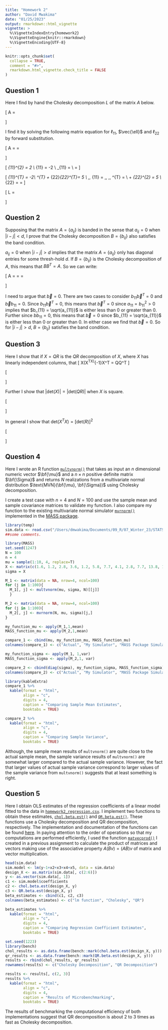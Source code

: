 ```yaml
---
title: "Homework 2"
author: "David Mwakima"
date: "01/25/2023"
output: rmarkdown::html_vignette
vignette: >
  %\VignetteIndexEntry{homework2}
  %\VignetteEngine{knitr::rmarkdown}
  %\VignetteEncoding{UTF-8}
---
```


```r
knitr::opts_chunk$set(
  collapse = TRUE,
  comment = "#>",
  rmarkdown.html_vignette.check_title = FALSE
)
```

## Question 1

Here I find by hand the Cholesky decomposition $L$ of the matrix $A$ below.

\[
A = \begin{pmatrix} 
2 & - 2 \\
-2 & 5
\end{pmatrix}
\]

I find it by solving the following matrix equation for $\ell_{11}$, $\vec{\ell}$ and $\ell_{22}$ by forward substitution.

\[
A = \begin{pmatrix} 
2 & - 2 \\
-2 & 5
\end{pmatrix} = \begin{pmatrix} \ell_{11} & \vec{\bf{0}} & \\
\vec{\ell} & \ell_{22}
\end{pmatrix} \begin{pmatrix} \ell_{11} & \ell_{11}^{T} & \\
\vec{\bf{0}}^{T} & \ell_{22}^{T}
\end{pmatrix}
\]

\[
\ell_{11}^{2} = 2  \\
\vec{\ell}\ell_{11} = -2 \\
\implies \ell_{11} = \boxed{\sqrt{2}}  \\
\implies \vec{\ell} = \boxed{\frac{-2}{\sqrt{2}}}
\]

\[
\ell_{11}\vec{\ell}^{T} = -2\\
\vec{\ell}\vec{\ell}^{T} + \ell_{22}\ell_{22}^{T}= 5 \\
\implies \text{From}\,\, \ell_{11} = \sqrt{2}\,\, \text{that}\,\, \vec{\ell}^{T} = \frac{-2}{\sqrt{2}} \\
\implies 2 + \ell_{22}^{2} = 5 \\
\implies \ell_{22} = \sqrt{5 - 2} = \boxed{\sqrt{3}}
\]

\[
\implies L = \begin{pmatrix}
\sqrt{2} & 0 \\
\frac{-2}{\sqrt{2}} & \sqrt{3}
\end{pmatrix}
\]

## Question 2

Supposing that the matrix $A = \{a_{ij} \}$ is banded in the sense that $a_{ij} = 0$ when $|i - j| < d$, I prove that the Cholesky decomposition $B = \{b_{ij} \}$ also satisfies the band condition.

$a_{ij} = 0$ when $|i - j| > d$ implies that the matrix $A = \{a_{ij}\}$ only has diagonal entries for some thresh-hold $d$. If $B = \{b_{ij} \}$ is the Cholesky decomposition of $A$, this means that $BB^{T} = A$. So we can write: 

\[
A = \begin{pmatrix} 
a_{11} & 0 \\
0 & \vec{a}_{22}
\end{pmatrix} = \begin{pmatrix} b_{11} & \vec{\bf{0}} & \\
\vec{b} & b_{22}
\end{pmatrix} \begin{pmatrix} b_{11} & \vec{b}^{T} & \\
\vec{\bf{0}}^{T} & b_{22}^{T}
\end{pmatrix} = \begin{pmatrix} 
b_{11}^{2} & b_{11}\vec{b}^{T} \\
\vec{b}b_{11} & \vec{b}b^{T} + b_{22}^{2}
\end{pmatrix}
\]

I need to argue that $\vec{b} = 0$. There are two cases to consider $b_{11}\vec{b}^{T}  = 0$ and $\vec{b}b_{11} = 0$. Since $b_{11}\vec{b}^{T}  = 0$, this means that $\vec{b}^{T} = 0$ since $a_{11} = b_{11}^{2} > 0$ implies that $b_{11} = \sqrt{a_{11}}$ is either less than $0$ or greater than $0$. Further since $bb_{11} = 0$, this means that $\vec{b} = 0$ since $b_{11} = \sqrt{a_{11}}$ is either less than $0$ or greater than $0$. In either case we find that $\vec{b} = 0$. So for $|i - j|>d$, $B = \{b_{ij}\}$ satisfies the band condition.

## Question 3

Here I show that if $X = QR$ is the $QR$ decomposition of $X$, where $X$ has linearly independent columns, that 
\[
X(X^TX)^{-1}X^T = QQ^T
\]

\[
\begin{aligned}
X(X^TX)^{-1}X^T &= (QR)((QR)^T(QR))^{-1}(QR)^T \\
&=(QR)(R^TQ^T(QR))^{-1}R^TQ^T \\
&=(QR)(R^TR)^{-1}R^TQ^T \,\,\,\text{since}\,\, Q^{T}Q = I \,\,\text{because}\,\, X \,\,\text{is full rank, $Q$ is orthonormal}\\
&=(QR)(R)^{-1}(R^T)^{-1}R^TQ^T\,\,\text{since} \,\,R\,\,\text{and}\,\,R^T \,\,\text{are invertible} \,\,\text{because}\,\, X \,\,\text{is full rank}\\
&=QQ^T \,\,\,\text{since}\,\,RR^{-1}= (R^{T})^{-1}R^{T} = I
\end{aligned}
\]

Further I show that $|\text{det}(X)| = |\text{det}(QR)|$ when $X$ is square.

\[
\begin{aligned}
|\text{det}(X)| &= |\text{det}(QR)| \\
 &= |\text{det}(Q)\text{det}(R)| \\
 &= |\pm1 \text{det}(R)| \,\,\,\text{since}\,\,Q \,\,\text{is orthonormal} \\
 &= |\text{det}(R)|
\end{aligned}
\]

In general I show that $\text{det}(X^TX) = [\text{det}(R)]^2$

\[
\begin{aligned}
\text{det}(X^TX) &= \text{det}((QR)^TQR)\\
          &= \text{det}(R^TQ^TQR) \\
          &= \text{det}(R^TR)\,\,\,\text{since}\,\,Q^TQ = I\\ 
          &= \text{det}(R^T)\text{det}(R) \\
          &= \text{det}(R)\text{det}(R) \,\,\,\text{since}\,\,R \,\,\text{is upper triangular diagonal of}\,\,R = \text{diagonal of}\,\, R^T\\ 
          &= [\text{det}(R)]^2
\end{aligned}
\]

## Question 4

Here I wrote an R function [`multvnorm()`](https://github.com/miningroup/your-stat-230-r-package-davymwax/blob/3ca9ddc9b6319547c0b8852d1f079e9bada7e357/R/multvnorm.R) that takes as input an $n$ dimensional numeric vector $\bf{\mu}$ and a $n \times n$ positive definite matrix $\bf{\Sigma}$ and returns $N$ realizations from a multivariate normal distribution $\text{MVN}(\bf{\mu}, \bf{\Sigma})$ using Cholesky decomposition.

I create a test case with $n = 4$ and $N = 100$ and use the sample mean and sample covariance matrices to validate my function. I also compare my function to the existing multivariate normal simulator [`mvrnorm()`](MASS::mvrnorm) implemented in the [MASS package](https://cran.r-project.org/web/packages/MASS/index.html).


```r
library(temp)
sim.data <- read.csv("/Users/dmwakima/Documents/09_R/07_Winter_23/STATS230/firstpkg/homework2_regression.csv")
##some comments.
```

```r
library(MASS)
set.seed(1247)
N = 100
n = 4
mu = sample(1:10, 4, replace=T)
X <- matrix(c(1.6, 1.2, 2.8, 3.6, 1.2, 5.8, 7.7, 4.1, 2.8, 7.7, 13.8, 13.4, 3.6, 4.1, 13.4, 43.1), byrow =T, nrow=4)
sigma = X

M_1 <- matrix(data = NA, nrow=4, ncol=100)
for (j in 1:100){
  M_1[, j] <- multvnorm(mu, sigma, N)[[j]]
  }

M_2 <- matrix(data = NA, nrow=4, ncol=100)
for (j in 1:100){
  M_2[, j] <- mvrnorm(N, mu, sigma)[j,]
}

my_function_mu <- apply(M_1,1,mean)
MASS_function_mu <- apply(M_2,1,mean)

compare_1 <- cbind(mu, my_function_mu, MASS_function_mu)
colnames(compare_1) <- c("Actual", "My Simulator", "MASS Package Simulator")

my_function_sigma <- apply(M_1, 1,var)
MASS_function_sigma <- apply(M_2,1, var)

compare_2 <- cbind(diag(sigma), my_function_sigma, MASS_function_sigma)
colnames(compare_2) <- c("Actual", "My Simulator", "MASS Package Simulator")
```


```r
library(kableExtra)
compare_1 %>%
  kable(format = "html",
        align = "c",
        digits = 4,
        caption = "Comparing Sample Mean Estimates",
        booktabs = TRUE)
```

```r
compare_2 %>%
  kable(format = "html",
        align = "c",
        digits = 4,
        caption = "Comparing Sample Variance",
        booktabs = TRUE)
```

Although, the sample mean results of `multvnorm()` are quite close to the actual sample mean, the sample variance results of `multvnorm()` are somewhat larger compared to the actual sample variance. However, the fact that larger values of actual sample variance correspond to larger values of the sample variance from `multvnorm()` suggests that at least something is right.

## Question 5

Here I obtain OLS estimates of the regression coefficients of a linear model fitted to the data in [`homework2_regression.csv`](https://github.com/miningroup/your-stat-230-r-package-davymwax/blob/3ca9ddc9b6319547c0b8852d1f079e9bada7e357/homework2_regression.csv). I implement two functions to obtain these estimates, [`chol.beta.est()`](https://github.com/miningroup/your-stat-230-r-package-davymwax/blob/3ca9ddc9b6319547c0b8852d1f079e9bada7e357/R/chol.beta.est.R) and [`QR.beta.est()`](https://github.com/miningroup/your-stat-230-r-package-davymwax/blob/3ca9ddc9b6319547c0b8852d1f079e9bada7e357/R/QR.beta.est.R). These functions use a Cholesky decomposition and QR decomposition, respectively. The implementation and documentation of the functions can be found [here](https://github.com/miningroup/your-stat-230-r-package-davymwax/tree/main/man). In paying attention to the order of operations so that my computations are performed efficiently, I used the function [`matvecprod()`](https://github.com/miningroup/your-stat-230-r-package-davymwax/blob/3ca9ddc9b6319547c0b8852d1f079e9bada7e357/R/matvecprod.R) I created in a previous assignment to calculate the product of matrices and vectors making use of the associative property $A(Bv) = (AB)v$ of matrix and vector multiplication.

```r
head(sim.data)
sim.model <- lm(y~1+x2+x3+x4+x5, data = sim.data)
design_X <- as.matrix(sim.data[, c(2:6)])
y <- as.vector(sim.data[, 1])
c1 <- sim.model$coefficients
c2 <- chol.beta.est(design_X, y)
c3 <- QR.beta.est(design_X, y)
beta_estimates <- cbind(c1, c2, c3)
colnames(beta_estimates) <- c("lm function", "Cholesky", "QR")
```


```r
beta_estimates %>%
  kable(format = "html",
        align = "c",
        digits = 4,
        caption = "Comparing Regression Coefficient Estimates",
        booktabs = TRUE)
```

```r
set.seed(1223)
library(bench)
chol_results <- as.data.frame(bench::mark(chol.beta.est(design_X, y)))
qr_results <- as.data.frame(bench::mark(QR.beta.est(design_X, y)))
results <- rbind(chol_results, qr_results)
rownames(results) <- c("Cholesky Decomposition", "QR Decomposition")
```

```r
results <- results[, c(2, 3)]
results %>%
  kable(format = "html",
        align = "c",
        digits = 4,
        caption = "Results of Microbenchmarking",
        booktabs = TRUE)
```

The results of benchmarking the computational efficiency of both implementations suggest that QR decomposition is about 2 to 3 times as fast as Cholesky decomposition. 


